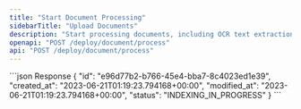 ```yaml
---
title: "Start Document Processing"
sidebarTitle: "Upload Documents"
description: "Start processing documents, including OCR text extraction and indexing."
openapi: "POST /deploy/document/process"
api: "POST /deploy/document/process"
---
```


<ResponseExample>
  ```json Response
{
    "id": "e96d77b2-b766-45e4-bba7-8c4023ed1e39",
    "created_at": "2023-06-21T01:19:23.794168+00:00",
    "modified_at": "2023-06-21T01:19:23.794168+00:00",
    "status": "INDEXING_IN_PROGRESS"
}
  ```
</ResponseExample>
